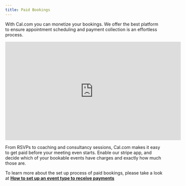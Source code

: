 ```yaml
---
title: Paid Bookings
---
```


With Cal.com you can monetize your bookings. We offer the best platform to ensure appointment scheduling and payment collection is an effortless process.

<Frame>
<iframe width="560" height="315" src="https://www.youtube.com/embed/0v_nQtpxC_4?si=TxO8bBp60LzBPOZD" title="YouTube video player" frameborder="0" allow="accelerometer; autoplay; clipboard-write; encrypted-media; gyroscope; picture-in-picture; web-share" referrerpolicy="strict-origin-when-cross-origin" allowfullscreen></iframe>
</Frame>

From RSVPs to coaching and consultancy sessions, Cal.com makes it easy to get paid before your meeting even starts. Enable our stripe app, and decide which of your bookable events have charges and exactly how much those are.

To learn more about the set up process of paid bookings, please take a look at **[How to set up an event type to receive payments](https://cal.com/help/event-types/how-to-receive-payments)**